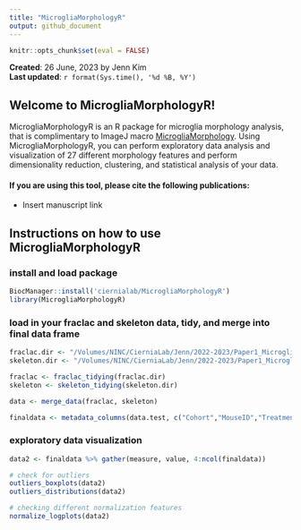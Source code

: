 ```yaml
---
title: "MicrogliaMorphologyR"
output: github_document
---
```


```r
knitr::opts_chunk$set(eval = FALSE)
```


**Created**: 26 June, 2023 by Jenn Kim  
**Last updated**: `r format(Sys.time(), '%d %B, %Y')`

## Welcome to MicrogliaMorphologyR!
MicrogliaMorphologyR is an R package for microglia morphology analysis, that is complimentary to ImageJ macro [MicrogliaMorphology](https://github.com/ciernialab/MicrogliaMorphology). Using MicrogliaMorphologyR, you can perform exploratory data analysis and visualization of 27 different morphology features and perform dimensionality reduction, clustering, and statistical analysis of your data. 

#### If you are using this tool, please cite the following publications:
- Insert manuscript link

## Instructions on how to use MicrogliaMorphologyR

### install and load package
```r
BiocManager::install('ciernialab/MicrogliaMorphologyR')
library(MicrogliaMorphologyR)
```

### load in your fraclac and skeleton data, tidy, and merge into final data frame
```r
fraclac.dir <- "/Volumes/NINC/CierniaLab/Jenn/2022-2023/Paper1_MicrogliaMorphology/Collaborations/Jun_SzeleLab/Microglia_FracLac/20230313121607/"
skeleton.dir <- "/Volumes/NINC/CierniaLab/Jenn/2022-2023/Paper1_MicrogliaMorphology/Collaborations/Jun_SzeleLab/Microglia_SkeletonResults/"

fraclac <- fraclac_tidying(fraclac.dir)
skeleton <- skeleton_tidying(skeleton.dir)

data <- merge_data(fraclac, skeleton)

finaldata <- metadata_columns(data.test, c("Cohort","MouseID","Treatment","Sex","BrainRegion","SubRegion"),"_")
```

### exploratory data visualization
```r
data2 <- finaldata %>% gather(measure, value, 4:ncol(finaldata))

# check for outliers
outliers_boxplots(data2)
outliers_distributions(data2)

# checking different normalization features
normalize_logplots(data2)
```
